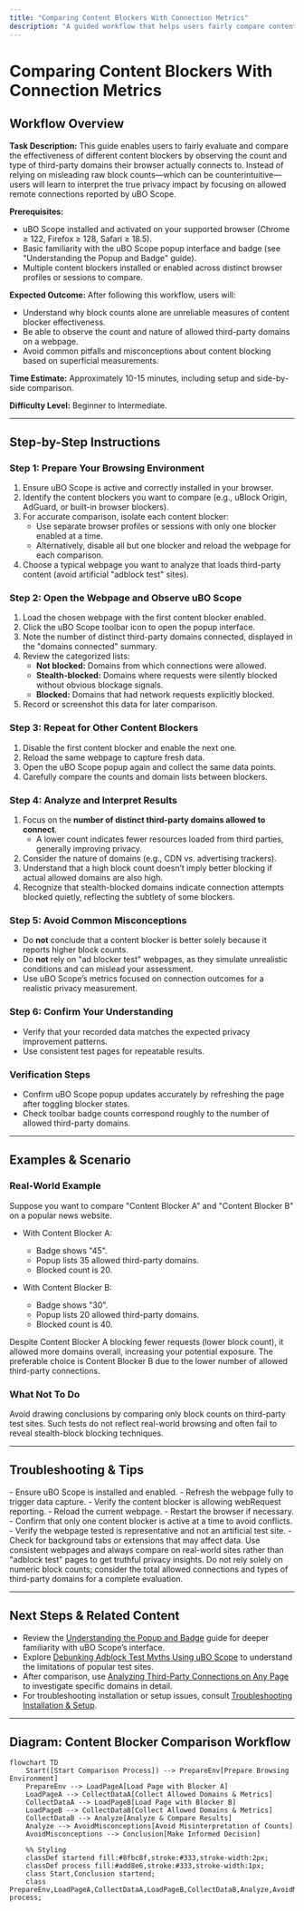 ```yaml
---
title: "Comparing Content Blockers With Connection Metrics"
description: "A guided workflow that helps users fairly compare content blockers—not by raw block counts, but by observing the count and nature of allowed third-party domains. Explains how to avoid common misconceptions, referencing myths debunked in the product overview."
---
```


# Comparing Content Blockers With Connection Metrics

## Workflow Overview

**Task Description:**
This guide enables users to fairly evaluate and compare the effectiveness of different content blockers by observing the count and type of third-party domains their browser actually connects to. Instead of relying on misleading raw block counts—which can be counterintuitive—users will learn to interpret the true privacy impact by focusing on allowed remote connections reported by uBO Scope.

**Prerequisites:**
- uBO Scope installed and activated on your supported browser (Chrome ≥ 122, Firefox ≥ 128, Safari ≥ 18.5).
- Basic familiarity with the uBO Scope popup interface and badge (see "Understanding the Popup and Badge" guide).
- Multiple content blockers installed or enabled across distinct browser profiles or sessions to compare.

**Expected Outcome:**
After following this workflow, users will:
- Understand why block counts alone are unreliable measures of content blocker effectiveness.
- Be able to observe the count and nature of allowed third-party domains on a webpage.
- Avoid common pitfalls and misconceptions about content blocking based on superficial measurements.

**Time Estimate:** Approximately 10-15 minutes, including setup and side-by-side comparison.

**Difficulty Level:** Beginner to Intermediate.

---

## Step-by-Step Instructions

### Step 1: Prepare Your Browsing Environment
1. Ensure uBO Scope is active and correctly installed in your browser.
2. Identify the content blockers you want to compare (e.g., uBlock Origin, AdGuard, or built-in browser blockers).
3. For accurate comparison, isolate each content blocker:
   - Use separate browser profiles or sessions with only one blocker enabled at a time.
   - Alternatively, disable all but one blocker and reload the webpage for each comparison.
4. Choose a typical webpage you want to analyze that loads third-party content (avoid artificial "adblock test" sites).

### Step 2: Open the Webpage and Observe uBO Scope
1. Load the chosen webpage with the first content blocker enabled.
2. Click the uBO Scope toolbar icon to open the popup interface.
3. Note the number of distinct third-party domains connected, displayed in the "domains connected" summary.
4. Review the categorized lists:
   - **Not blocked:** Domains from which connections were allowed.
   - **Stealth-blocked:** Domains where requests were silently blocked without obvious blockage signals.
   - **Blocked:** Domains that had network requests explicitly blocked.
5. Record or screenshot this data for later comparison.

### Step 3: Repeat for Other Content Blockers
1. Disable the first content blocker and enable the next one.
2. Reload the same webpage to capture fresh data.
3. Open the uBO Scope popup again and collect the same data points.
4. Carefully compare the counts and domain lists between blockers.

### Step 4: Analyze and Interpret Results
1. Focus on the **number of distinct third-party domains allowed to connect**.
   - A lower count indicates fewer resources loaded from third parties, generally improving privacy.
2. Consider the nature of domains (e.g., CDN vs. advertising trackers).
3. Understand that a high block count doesn’t imply better blocking if actual allowed domains are also high.
4. Recognize that stealth-blocked domains indicate connection attempts blocked quietly, reflecting the subtlety of some blockers.

### Step 5: Avoid Common Misconceptions
- Do **not** conclude that a content blocker is better solely because it reports higher block counts.
- Do **not** rely on "ad blocker test" webpages, as they simulate unrealistic conditions and can mislead your assessment.
- Use uBO Scope’s metrics focused on connection outcomes for a realistic privacy measurement.

### Step 6: Confirm Your Understanding
- Verify that your recorded data matches the expected privacy improvement patterns.
- Use consistent test pages for repeatable results.

### Verification Steps
- Confirm uBO Scope popup updates accurately by refreshing the page after toggling blocker states.
- Check toolbar badge counts correspond roughly to the number of allowed third-party domains.

---

## Examples & Scenario

### Real-World Example
Suppose you want to compare "Content Blocker A" and "Content Blocker B" on a popular news website.

- With Content Blocker A:
  - Badge shows "45".
  - Popup lists 35 allowed third-party domains.
  - Blocked count is 20.

- With Content Blocker B:
  - Badge shows "30".
  - Popup lists 20 allowed third-party domains.
  - Blocked count is 40.

Despite Content Blocker A blocking fewer requests (lower block count), it allowed more domains overall, increasing your potential exposure. The preferable choice is Content Blocker B due to the lower number of allowed third-party connections.

### What Not To Do
Avoid drawing conclusions by comparing only block counts on third-party test sites. Such tests do not reflect real-world browsing and often fail to reveal stealth-block blocking techniques.

---

## Troubleshooting & Tips

<AccordionGroup title="Common Issues and Solutions">
<Accordion title="No Data or 'NO DATA' Shown in Popup">
- Ensure uBO Scope is installed and enabled.
- Refresh the webpage fully to trigger data capture.
- Verify the content blocker is allowing webRequest reporting.
</Accordion>
<Accordion title="Toolbar Badge Not Updating After Changing Content Blockers">
- Reload the current webpage.
- Restart the browser if necessary.
- Confirm that only one content blocker is active at a time to avoid conflicts.
</Accordion>
<Accordion title="Popup Shows Unexpectedly High Domain Counts">
- Verify the webpage tested is representative and not an artificial test site.
- Check for background tabs or extensions that may affect data.
</Accordion>
</AccordionGroup>

<Tip>
Use consistent webpages and always compare on real-world sites rather than "adblock test" pages to get truthful privacy insights.
</Tip>

<Warning>
Do not rely solely on numeric block counts; consider the total allowed connections and types of third-party domains for a complete evaluation.
</Warning>

---

## Next Steps & Related Content

- Review the [Understanding the Popup and Badge](/guides/getting-started-essentials/understanding-the-popup) guide for deeper familiarity with uBO Scope’s interface.
- Explore [Debunking Adblock Test Myths Using uBO Scope](/guides/practical-analysis-workflows/debunk-adblock-test-myths) to understand the limitations of popular test sites.
- After comparison, use [Analyzing Third-Party Connections on Any Page](/guides/practical-analysis-workflows/analyze-page-connections) to investigate specific domains in detail.
- For troubleshooting installation or setup issues, consult [Troubleshooting Installation & Setup](/getting-started/installation-and-setup/troubleshooting).

---

## Diagram: Content Blocker Comparison Workflow

```mermaid
flowchart TD
    Start([Start Comparison Process]) --> PrepareEnv[Prepare Browsing Environment]
    PrepareEnv --> LoadPageA[Load Page with Blocker A]
    LoadPageA --> CollectDataA[Collect Allowed Domains & Metrics]
    CollectDataA --> LoadPageB[Load Page with Blocker B]
    LoadPageB --> CollectDataB[Collect Allowed Domains & Metrics]
    CollectDataB --> Analyze[Analyze & Compare Results]
    Analyze --> AvoidMisconceptions[Avoid Misinterpretation of Counts]
    AvoidMisconceptions --> Conclusion[Make Informed Decision]
    
    %% Styling
    classDef startend fill:#8fbc8f,stroke:#333,stroke-width:2px;
    classDef process fill:#add8e6,stroke:#333,stroke-width:1px;
    class Start,Conclusion startend;
    class PrepareEnv,LoadPageA,CollectDataA,LoadPageB,CollectDataB,Analyze,AvoidMisconceptions process;
```
